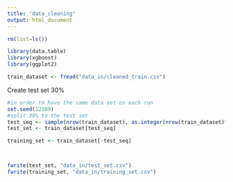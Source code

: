 ```yaml
---
title: "data_cleaning"
output: html_document
---
```


```r
rm(list=ls())

library(data.table)
library(xgboost)
library(ggplot2)
```

```r
train_dataset <- fread("data_in/cleaned_train.csv")
```

Create test set 30%
```r
#in order to have the same data set on each run
set.seed(12389)
#split 30% to the test set
test_seq <- sample(nrow(train_dataset), as.integer(nrow(train_dataset)*0.30))
test_set <- train_dataset[test_seq]

training_set <- train_dataset[-test_seq]



fwrite(test_set, "data_in/test_set.csv")
fwrite(training_set, "data_in/training_set.csv")
```
